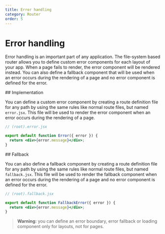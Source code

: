 ```yaml
---
title: Error handling
category: Router
order: 5
---
```



# Error handling

Error handling is an important part of any application. The file-system based router allows you to define custom error components for each layout of your app. When a page fails to render, the error component will be rendered instead. You can also define a fallback component that will be used when an error occurs during the rendering of a page and no error component is defined for the error.

<Link name="implementation">
## Implementation
</Link>

You can define a custom error component by creating a route definition file for any path by using the same rules like normal route files, but named `error.jsx`. This file will be used to render the error component when an error occurs during the rendering of a page.

```jsx
// (root).error.jsx

export default function Error({ error }) {
  return <div>{error.message}</div>;
}
```

<Link name="fallback">
## Fallback
</Link>

You can also define a fallback component by creating a route definition file for any path by using the same rules like normal route files, but named `fallback.jsx`. This file will be used to render the fallback component when an error occurs during the rendering of a page and no error component is defined for the error.

```jsx
// (root).fallback.jsx

export default function FallbackError({ error }) {
  return <div>{error.message}</div>;
}
```

> **Warning:** you can define an error boundary, error fallback or loading component only for layouts, not for pages.